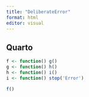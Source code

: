 ```yaml
---
title: "DeliberateError"
format: html
editor: visual
---
```


## Quarto

```r

f <- function() g()
g <- function() h()
h <- function() i()
i <- function() stop('Error')

```

```r
f()
```

